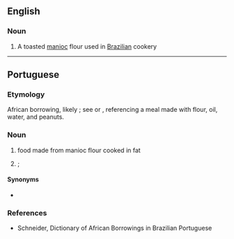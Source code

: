 ==English==

===Noun===
{{wikipedia}}
{{en-noun|-}}

# A toasted [[manioc]] flour used in [[Brazilian]] cookery

----

==Portuguese==

===Etymology===
African borrowing, likely {{der|pt|bnt}}; see {{cog|kmb|falofa}} or {{m|kmb|farofa}}, referencing a meal made with flour, oil, water, and peanuts.

===Noun===
{{pt-noun|f}}

# {{lb|pt|Brazil|culinary}} food made from manioc flour cooked in fat
# {{lb|pt|figuratively}} {{l|en|brag}}; {{l|en|boast}}

====Synonyms====
* {{sense|boast}} {{l|pt|gabarolice}}

===References===
* Schneider, Dictionary of African Borrowings in Brazilian Portuguese